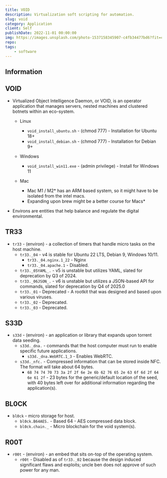 ```yaml
---
title: VOID
description: Virtualization soft scripting for automation.
slug: void
category: Application
client: Self
publishDate: 2022-11-01 00:00:00
img: https://images.unsplash.com/photo-1537158345907-c4fb34477bd6?fit=crop&w=1400&h=700&q=75
repo:
tags:
    - software
---
```




## Information

## VOID

-   Virtualized Object Intelligence Daemon, or VOID, is an operator application that manages servers, nested machines and clustered botnets within an eco-system.

    -   Linux

        -   `void_install_ubuntu.sh` - (chmod 777) - Installation for Ubuntu 18+
        -   `void_install_debian.sh` - (chmod 777) - Installation for Debian 9+

    -   Windows

        -   `void_install_win11.exe` - (admin privilege) - Install for Windows 11

    -   Mac
        -   Mac M1 / M2\* has an ARM based system, so it might have to be isolated from the intel macs.
        -   Expanding upon brew might be a better course for Macs\*

-   Environs are entities that help balance and regulate the digital environmental.

## TR33

-   `tr33` - (environ) - a collection of timers that handle micro tasks on the host machine.
    -   `tr33._04` - v4 is stable for Ubuntu 22 LTS, Debian 9, Windows 10/11.
        -   `tr33._04.nginx.1_22` - Nginx
        -   `tr33._04.apache.1` - Disabled.
    -   `tr33._05YAML_.` - v5 is unstable but utilizes YAML, slated for deprecation by Q3 of 2024.
    -   `tr33._06JSON_.` - v6 is unstable but utilizes a JSON-based API for commands, slated for deprecation by Q4 of 2025.0
    -   `tr33._01` - Deprecated - A rootkit that was designed and based upon various viruses.
    -   `tr33._02` - Deprecated.
    -   `tr33._03` - Deprecated.

## S33D

-   `s33d` - (environ) - an application or library that expands upon torrent data seeding.
    -   `s33d._dna.` - commands that the host computer must run to enable specific future applications.
        -   `s33d._dna.WebRTC.1_3` - Enables WebRTC.
    -   `s33d._nfc.` - Compressed information that can be stored inside NFC. The format will take about 64 bytes.
        -   `68 74 74 70 73 3a 2f 2f 6e 2e 6b 62 76 65 2e 63 6f 6d 2f 64 6e 61 2f` - 23 bytes for the generic/default location of the seed, with 40 bytes left over for additional information regarding the application(s).

## BL0CK

-   `bl0ck` - micro storage for host.
    -   `bl0ck.B64AES.` - Based 64 - AES compressed data block.
    -   `bl0ck.chain._` - Micro blockchain for the void system(s).

## R00T

-   `r00t` - (environ) - an embed that sits on-top of the operating system.
    -   `r00t` - Disabled as of `tr33._02` because the design induced significant flaws and exploits; uncle ben does not approve of such power for any man.
